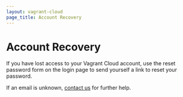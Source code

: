 ```yaml
---
layout: vagrant-cloud
page_title: Account Recovery
---
```


# Account Recovery

If you have lost access to your Vagrant Cloud account, use the reset
password form on the login page to send yourself a link to reset your password.

If an email is unknown, [contact us](mailto:support+vagrantcloud@hashicorp.com)
for further help.
